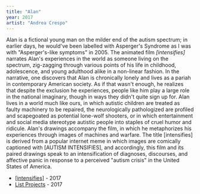 ```yaml
---
title: "Alan"
year: 2017
artist: "Andrea Crespo"
---
```


Alan is a fictional young man on the milder end of the autism spectrum; in earlier days, he would've been labelled with Asperger's Syndrome as I was with "Asperger's-like symptoms" in 2005. The animated film _\[intensifies\]_ narrates Alan's experiences in the world as someone living on the spectrum, zig-zagging through various points of his life in childhood, adolescence, and young adulthood alike in a non-linear fashion. In the narrative, one discovers that Alan is chronically lonely and lives as a pariah in contemporary American society. As if that wasn't enough, he realizes that despite the exclusion he experiences, people like him play a large role in the national imaginary, though in ways they didn't quite sign up for. Alan lives in a world much like ours, in which autistic children are treated as faulty machinery to be repaired, the neurologically pathologized are profiled and scapegoated as potential lone-wolf shooters, or in which entertainment and social media stereotype autistic people into staples of cruel humor and ridicule. Alan's drawings accompany the film, in which he metaphorizes his experiences through images of machines and warfare. The title \[intensifies\] is derived from a popular internet meme in which images are comically captioned with \[AUTISM INTENSIFIES\], and accordingly, this film and its paired drawings speak to an intensification of diagnoses, discourses, and affective panic in response to a perceived "autism crisis" in the United States of America.

*   [\[intensifies\]](https://k-t-z.com/andrea-crespo-aktnz/) - 2017
*   [List Projects](https://listart.mit.edu/exhibitions/list-projects-andrea-crespo) - 2017
